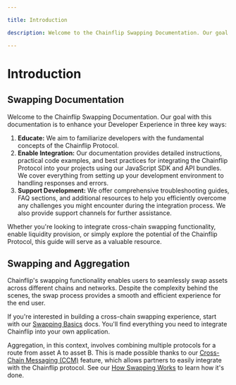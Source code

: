 ```yaml
---

title: Introduction

description: Welcome to the Chainflip Swapping Documentation. Our goal with this documentation is to enhance your Developer Experience with the Chainflip protocol.

---
```


# Introduction

## Swapping Documentation

Welcome to the Chainflip Swapping Documentation. Our goal with this documentation is to enhance your Developer Experience in three key ways:

1. **Educate:** We aim to familiarize developers with the fundamental concepts of the Chainflip Protocol.
2. **Enable Integration:** Our documentation provides detailed instructions, practical code examples, and best practices for integrating the Chainflip Protocol into your projects using our JavaScript SDK and API bundles. We cover everything from setting up your development environment to handling responses and errors.
3. **Support Development:** We offer comprehensive troubleshooting guides, FAQ sections, and additional resources to help you efficiently overcome any challenges you might encounter during the integration process. We also provide support channels for further assistance.

Whether you're looking to integrate cross-chain swapping functionality, enable liquidity provision, or simply explore the potential of the Chainflip Protocol, this guide will serve as a valuable resource.

## Swapping and Aggregation

Chainflip's swapping functionality enables users to seamlessly swap assets across different chains and networks. Despite the complexity behind the scenes, the swap process provides a smooth and efficient experience for the end user.

If you're interested in building a cross-chain swapping experience, start with our [Swapping Basics](swapping-basics.mdx) docs. You'll find everything you need to integrate Chainflip into your own application.

Aggregation, in this context, involves combining multiple protocols for a route from asset A to asset B. This is made possible thanks to our [Cross-Chain Messaging (CCM)](integrations/advanced/cross-chain-messaging.mdx) feature, which allows partners to easily integrate with the Chainflip protocol. See our [How Swapping Works](how-swapping-works.md) to learn how it's done.
